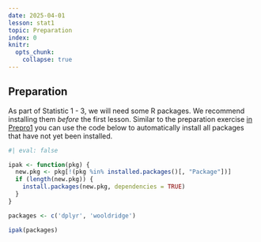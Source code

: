 ```yaml
---
date: 2025-04-01
lesson: stat1
topic: Preparation
index: 0
knitr:
  opts_chunk:
    collapse: true
---
```


## Preparation {#sec-stat-preparation}

As part of Statistic 1 - 3, we will need some R packages. We recommend installing them *before* the first lesson. Similar to the preparation exercise [in Prepro1](#sec-prepro-preparation) you can use the code below to automatically install all packages that have not yet been installed.

```r
#| eval: false

ipak <- function(pkg) {
  new.pkg <- pkg[!(pkg %in% installed.packages()[, "Package"])]
  if (length(new.pkg)) {
    install.packages(new.pkg, dependencies = TRUE)
  }
}

packages <- c('dplyr', 'wooldridge')

ipak(packages)
```
